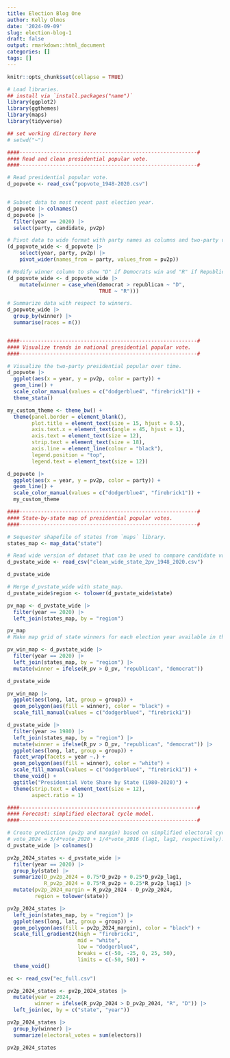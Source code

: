 ```yaml
---
title: Election Blog One
author: Kelly Olmos
date: '2024-09-09'
slug: election-blog-1
draft: false
output: rmarkdown::html_document
categories: []
tags: []
---
```

```r
knitr::opts_chunk$set(collapse = TRUE)
```

```r

# Load libraries.
## install via `install.packages("name")`
library(ggplot2)
library(ggthemes)
library(maps)
library(tidyverse)

## set working directory here
# setwd("~")

####----------------------------------------------------------#
#### Read and clean presidential popular vote.
####----------------------------------------------------------#

# Read presidential popular vote. 
d_popvote <- read_csv("popvote_1948-2020.csv")


# Subset data to most recent past election year. 
d_popvote |> colnames()
d_popvote |> 
  filter(year == 2020) |> 
  select(party, candidate, pv2p)

# Pivot data to wide format with party names as columns and two-party vote share as values.
(d_popvote_wide <- d_popvote |>
    select(year, party, pv2p) |>
    pivot_wider(names_from = party, values_from = pv2p))

# Modify winner column to show "D" if Democrats win and "R" if Republicans win. 
(d_popvote_wide <- d_popvote_wide |> 
    mutate(winner = case_when(democrat > republican ~ "D",
                              TRUE ~ "R")))

# Summarize data with respect to winners. 
d_popvote_wide |> 
  group_by(winner) |>
  summarise(races = n())


####----------------------------------------------------------#
#### Visualize trends in national presidential popular vote. 
####----------------------------------------------------------#

# Visualize the two-party presidential popular over time. 
d_popvote |> 
  ggplot(aes(x = year, y = pv2p, color = party)) + 
  geom_line() + 
  scale_color_manual(values = c("dodgerblue4", "firebrick1")) + 
  theme_stata()

my_custom_theme <- theme_bw() + 
  theme(panel.border = element_blank(),
        plot.title = element_text(size = 15, hjust = 0.5), 
        axis.text.x = element_text(angle = 45, hjust = 1),
        axis.text = element_text(size = 12),
        strip.text = element_text(size = 18),
        axis.line = element_line(colour = "black"),
        legend.position = "top",
        legend.text = element_text(size = 12))

d_popvote |> 
  ggplot(aes(x = year, y = pv2p, color = party)) + 
  geom_line() + 
  scale_color_manual(values = c("dodgerblue4", "firebrick1")) + 
  my_custom_theme

####----------------------------------------------------------#
#### State-by-state map of presidential popular votes.
####----------------------------------------------------------#

# Sequester shapefile of states from `maps` library.
states_map <- map_data("state")

# Read wide version of dataset that can be used to compare candidate votes with one another. 
d_pvstate_wide <- read_csv("clean_wide_state_2pv_1948_2020.csv")

d_pvstate_wide

# Merge d_pvstate_wide with state_map.
d_pvstate_wide$region <- tolower(d_pvstate_wide$state)

pv_map <- d_pvstate_wide |>
  filter(year == 2020) |>
  left_join(states_map, by = "region")

pv_map
# Make map grid of state winners for each election year available in the dataset. 

pv_win_map <- d_pvstate_wide |> 
  filter(year == 2020) |> 
  left_join(states_map, by = "region") |> 
  mutate(winner = ifelse(R_pv > D_pv, "republican", "democrat"))

d_pvstate_wide

pv_win_map |> 
  ggplot(aes(long, lat, group = group)) + 
  geom_polygon(aes(fill = winner), color = "black") + 
  scale_fill_manual(values = c("dodgerblue4", "firebrick1"))

d_pvstate_wide |> 
  filter(year >= 1980) |> 
  left_join(states_map, by = "region") |> 
  mutate(winner = ifelse(R_pv > D_pv, "republican", "democrat")) |> 
  ggplot(aes(long, lat, group = group)) + 
  facet_wrap(facets = year ~.) + 
  geom_polygon(aes(fill = winner), color = "white") + 
  scale_fill_manual(values = c("dodgerblue4", "firebrick1")) + 
  theme_void() + 
  ggtitle("Presidential Vote Share by State (1980-2020)") + 
  theme(strip.text = element_text(size = 12), 
        aspect.ratio = 1)

####----------------------------------------------------------#
#### Forecast: simplified electoral cycle model. 
####----------------------------------------------------------#

# Create prediction (pv2p and margin) based on simplified electoral cycle model: 
# vote_2024 = 3/4*vote_2020 + 1/4*vote_2016 (lag1, lag2, respectively). 
d_pvstate_wide |> colnames()

pv2p_2024_states <- d_pvstate_wide |> 
  filter(year == 2020) |> 
  group_by(state) |> 
  summarize(D_pv2p_2024 = 0.75*D_pv2p + 0.25*D_pv2p_lag1, 
            R_pv2p_2024 = 0.75*R_pv2p + 0.25*R_pv2p_lag1) |> 
  mutate(pv2p_2024_margin = R_pv2p_2024 - D_pv2p_2024, 
         region = tolower(state))

pv2p_2024_states |> 
  left_join(states_map, by = "region") |> 
  ggplot(aes(long, lat, group = group)) + 
  geom_polygon(aes(fill = pv2p_2024_margin), color = "black") + 
  scale_fill_gradient2(high = "firebrick1", 
                       mid = "white", 
                       low = "dodgerblue4", 
                       breaks = c(-50, -25, 0, 25, 50), 
                       limits = c(-50, 50)) + 
  theme_void()

ec <- read_csv("ec_full.csv")

pv2p_2024_states <- pv2p_2024_states |> 
  mutate(year = 2024, 
         winner = ifelse(R_pv2p_2024 > D_pv2p_2024, "R", "D")) |> 
  left_join(ec, by = c("state", "year"))

pv2p_2024_states |> 
  group_by(winner) |> 
  summarize(electoral_votes = sum(electors))

pv2p_2024_states


```

